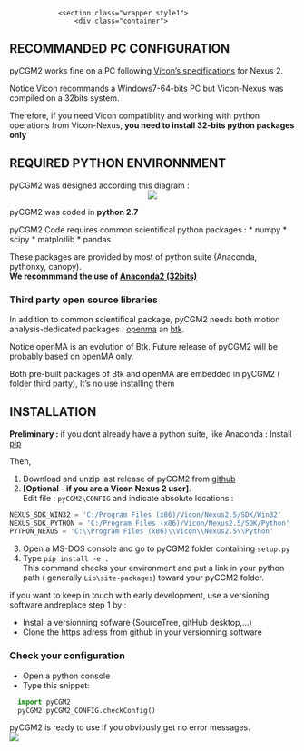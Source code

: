 <!---
output:
  html_document:
    toc: true
    toc_depth: 5
--->


<!--html_preserve-->
				<section class="wrapper style1">
					<div class="container">
<!--/html_preserve-->

<!--
<div class="jumbotron">
# Table of Contents
</div>
-->






## RECOMMANDED PC CONFIGURATION 

pyCGM2 works fine on a PC following [Vicon's specifications](https://www.vicon.com/faqs)  for Nexus 2.


<div class="alert alert-dismissible alert-warning">

Notice Vicon recommands a Windows7-64-bits PC but Vicon-Nexus was compiled on a 32bits system. 

Therefore, if you need Vicon compatiblity and working with python operations from Vicon-Nexus, **you need to install 32-bits python packages only**

</div>


## REQUIRED  PYTHON ENVIRONNMENT 


pyCGM2 was designed according this diagram :
<center>
  <img src="diagrams/diagramPyCGM2.png"><br>
</center>

pyCGM2 was coded in  **python 2.7**

pyCGM2 Code requires common scientifical python packages : 
 * numpy
 * scipy
 * matplotlib
 * pandas

These packages are provided by most of python suite (Anaconda, pythonxy, canopy).<br> 
**We recommmand the use of [Anaconda2 (32bits)](https://www.continuum.io/downloads)**


### Third party open source libraries

In addition to common scientifical package, pyCGM2 needs both motion analysis-dedicated packages : [openma](https://openma.org) an [btk](https://github.com/Biomechanical-ToolKit/BTKCore).

Notice openMA is an evolution of Btk. Future release of pyCGM2 will be probably based on openMA only.


<div class="alert alert-dismissible alert-warning">
Both pre-built packages of Btk and openMA are embedded in pyCGM2 ( folder third party), It's no use installing them
</div>

## INSTALLATION

**Preliminary : ** if you dont already have a python suite, like Anaconda : Install [pip](https://pip.pypa.io/en/stable/installing/)

Then, 

 1. Download and unzip last release of  pyCGM2 from [github](https://github.com/pyCGM2/pyCGM2/releases)
 2. **[Optional - if you are a Vicon Nexus 2 user]**. <br> 
 Edit file : `pyCGM2\CONFIG` and indicate absolute locations :<br>
```python
NEXUS_SDK_WIN32 = 'C:/Program Files (x86)/Vicon/Nexus2.5/SDK/Win32'
NEXUS_SDK_PYTHON = 'C:/Program Files (x86)/Vicon/Nexus2.5/SDK/Python'
PYTHON_NEXUS = 'C:\\Program Files (x86)\\Vicon\\Nexus2.5\\Python'
```
 3. Open a MS-DOS console and go to pyCGM2 folder containing `setup.py`
 4. Type `pip install -e .` <br> This command checks your environment and put a link in your python path ( generally `Lib\site-packages`) toward your pyCGM2 folder.


if you want to keep in touch with early development, use a versioning software andreplace step 1 by : 


 * Install a versionning sofware (SourceTree, gitHub desktop,...)  
 * Clone the https adress from github in your versionning software



### Check your configuration

 * Open a python console
 * Type this snippet:
```python
  import pyCGM2
  pyCGM2.pyCGM2_CONFIG.checkConfig()
```

pyCGM2 is ready to use if you obviously get no error messages.<br>
 <img src="images/install/pycgm2-checkConfig-success.png">
 

<!--html_preserve-->
</div>
</section>
<!--/html_preserve-->


